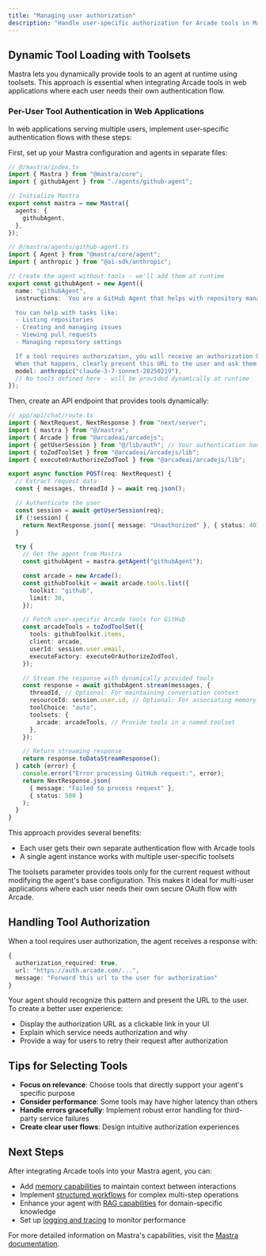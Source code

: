 ```yaml
---
title: "Managing user authorization"
description: "Handle user-specific authorization for Arcade tools in Mastra applications."
---
```



## Dynamic Tool Loading with Toolsets

Mastra lets you dynamically provide tools to an agent at runtime using toolsets. This approach is essential when integrating Arcade tools in web applications where each user needs their own authentication flow.

### Per-User Tool Authentication in Web Applications

In web applications serving multiple users, implement user-specific authentication flows with these steps:

First, set up your Mastra configuration and agents in separate files:

```typescript
// @/mastra/index.ts
import { Mastra } from "@mastra/core";
import { githubAgent } from "./agents/github-agent";

// Initialize Mastra
export const mastra = new Mastra({
  agents: {
    githubAgent,
  },
});
```

```typescript
// @/mastra/agents/github-agent.ts
import { Agent } from "@mastra/core/agent";
import { anthropic } from "@ai-sdk/anthropic";

// Create the agent without tools - we'll add them at runtime
export const githubAgent = new Agent({
  name: "githubAgent",
  instructions: `You are a GitHub Agent that helps with repository management.

  You can help with tasks like:
  - Listing repositories
  - Creating and managing issues
  - Viewing pull requests
  - Managing repository settings

  If a tool requires authorization, you will receive an authorization URL.
  When that happens, clearly present this URL to the user and ask them to visit it to grant permissions.`,
  model: anthropic("claude-3-7-sonnet-20250219"),
  // No tools defined here - will be provided dynamically at runtime
});
```

Then, create an API endpoint that provides tools dynamically:

```typescript
// app/api/chat/route.ts
import { NextRequest, NextResponse } from "next/server";
import { mastra } from "@/mastra";
import { Arcade } from "@arcadeai/arcadejs";
import { getUserSession } from "@/lib/auth"; // Your authentication handling
import { toZodToolSet } from "@arcadeai/arcadejs/lib";
import { executeOrAuthorizeZodTool } from "@arcadeai/arcadejs/lib";

export async function POST(req: NextRequest) {
  // Extract request data
  const { messages, threadId } = await req.json();

  // Authenticate the user
  const session = await getUserSession(req);
  if (!session) {
    return NextResponse.json({ message: "Unauthorized" }, { status: 401 });
  }

  try {
    // Get the agent from Mastra
    const githubAgent = mastra.getAgent("githubAgent");

    const arcade = new Arcade();
    const githubToolkit = await arcade.tools.list({
      toolkit: "github",
      limit: 30,
    });

    // Fetch user-specific Arcade tools for GitHub
    const arcadeTools = toZodToolSet({
      tools: githubToolkit.items,
      client: arcade,
      userId: session.user.email,
      executeFactory: executeOrAuthorizeZodTool,
    });

    // Stream the response with dynamically provided tools
    const response = await githubAgent.stream(messages, {
      threadId, // Optional: For maintaining conversation context
      resourceId: session.user.id, // Optional: For associating memory with user
      toolChoice: "auto",
      toolsets: {
        arcade: arcadeTools, // Provide tools in a named toolset
      },
    });

    // Return streaming response
    return response.toDataStreamResponse();
  } catch (error) {
    console.error("Error processing GitHub request:", error);
    return NextResponse.json(
      { message: "Failed to process request" },
      { status: 500 }
    );
  }
}
```

This approach provides several benefits:

- Each user gets their own separate authentication flow with Arcade tools
- A single agent instance works with multiple user-specific toolsets

<Callout type="info">
  The toolsets parameter provides tools only for the current request without
  modifying the agent's base configuration. This makes it ideal for multi-user
  applications where each user needs their own secure OAuth flow with Arcade.
</Callout>

## Handling Tool Authorization

When a tool requires user authorization, the agent receives a response with:

```typescript
{
  authorization_required: true,
  url: "https://auth.arcade.com/...",
  message: "Forward this url to the user for authorization"
}
```

Your agent should recognize this pattern and present the URL to the user. To create a better user experience:

- Display the authorization URL as a clickable link in your UI
- Explain which service needs authorization and why
- Provide a way for users to retry their request after authorization

## Tips for Selecting Tools

- **Focus on relevance**: Choose tools that directly support your agent's specific purpose
- **Consider performance**: Some tools may have higher latency than others
- **Handle errors gracefully**: Implement robust error handling for third-party service failures
- **Create clear user flows**: Design intuitive authorization experiences

## Next Steps

After integrating Arcade tools into your Mastra agent, you can:

- Add [memory capabilities](https://mastra.ai/docs/agents/agent-memory) to maintain context between interactions
- Implement [structured workflows](https://mastra.ai/docs/workflows/overview) for complex multi-step operations
- Enhance your agent with [RAG capabilities](https://mastra.ai/docs/rag/overview) for domain-specific knowledge
- Set up [logging and tracing](https://mastra.ai/docs/observability/logging) to monitor performance

For more detailed information on Mastra's capabilities, visit the [Mastra documentation](https://mastra.ai/docs).
